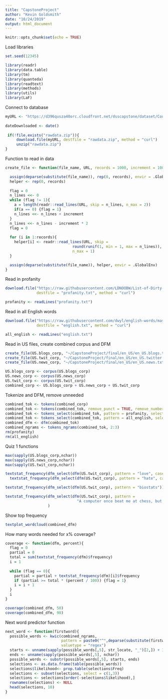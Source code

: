 ```yaml
---
title: "CapstoneProject"
author: "Kevin Goldsmith"
date: "10/24/2019"
output: html_document
---
```


```r
knitr::opts_chunk$set(echo = TRUE)
```

Load libraries
```r
set.seed(12345)

library(readr)
library(data.table)
library(tm)
library(quanteda)
library(readtext)
library(methods)
library(utils)
library(LaF)
```

Connect to database
```r
myURL <- "https://d396qusza40orc.cloudfront.net/dsscapstone/dataset/Coursera-SwiftKey.zip"
 
dateDownloaded <- date()
 
 if(!file.exists("rawdata.zip")){
     download.file(myURL, destfile = "rawdata.zip", method = "curl")
     unzip("rawdata.zip")
}
```

Function to read in data
```r
create_file <- function(file_name, URL, records = 1000, increment = 10000) {

  assign(deparse(substitute(file_name)), rep(0, records), envir = .GlobalEnv)
  helper <- rep(0, records)
    
  flag = 0
  n_lines <<- 0
  while (flag != 1){
    a = length(readr::read_lines(URL, skip = n_lines, n_max = 2))
    if(a == 0) {flag = 1}
    n_lines <<- n_lines + increment
  }
  n_lines <<- n_lines - increment * 2
  flag = 0
  
  for (i in 1:records){
    helper[i] <- readr::read_lines(URL, skip =
                              round(runif(1, min = 1, max = n_lines)),
                              n_max = 1)
  }

  assign(deparse(substitute(file_name)), helper, envir = .GlobalEnv)
}
```

Read in profanity 
```r
download.file("https://raw.githubusercontent.com/LDNOOBW/List-of-Dirty-Naughty-Obscene-and-Otherwise-Bad-Words/master/en", 
              destfile = "profanity.txt", method = "curl")

profanity <- readLines("profanity.txt")


```

Read in all English words
```r
download.file("https://raw.githubusercontent.com/dwyl/english-words/master/words.txt", 
              destfile = "english.txt", method = "curl")

all_english <- readLines("english.txt")
```

Read in US files, create combined corpus and DFM
```r
create_file(US.blogs_corp, "~/CapstoneProject/final/en_US/en_US.blogs.txt", 100)
create_file(US.twit_corp, "~/CapstoneProject/final/en_US/en_US.twitter.txt", 100)
create_file(US.news_corp, "~/CapstoneProject/final/en_US/en_US.news.txt", 100)

US.blogs_corp <- corpus(US.blogs_corp)
US.news_corp <- corpus(US.news_corp)
US.twit_corp <- corpus(US.twit_corp)
combined_corp <- US.blogs_corp + US.news_corp + US.twit_corp
```

Tokenize and DFM, remove unneeded 
```r
combined_tok <- tokens(combined_corp)
combined_tok <- tokens(combined_tok, remove_punct = TRUE, remove_numbers = TRUE)
combined_tok <- tokens_select(combined_tok, pattern = profanity, selection = "remove")
combined_tok <- tokens_select(combined_tok, pattern = all_english, selection = "keep")
combined_dfm <- dfm(combined_tok)
combined_ngrams <- tokens_ngrams(combined_tok, 2:3)
rm(profanity)
rm(all_english)
```

Quiz 1 functions 
```r
max(sapply(US.blogs_corp,nchar))
max(sapply(US.news_corp,nchar))
max(sapply(US.twit_corp,nchar))

textstat_frequency(dfm_select(dfm(US.twit_corp), pattern = "love", case_insensitive =  FALSE))$docfreq/
  textstat_frequency(dfm_select(dfm(US.twit_corp), pattern = "hate", case_insensitive = FALSE))$docfreq

textstat_frequency(dfm_select(dfm(US.twit_corp), pattern = "biostats"))

textstat_frequency(dfm_select(dfm(US.twit_corp), pattern = 
                                "A computer once beat me at chess, but it was no match for me at kickboxing")
                   )

```

Show top frequency
```r
textplot_wordcloud(combined_dfm)

```

How many words needed for x% coverage?
```r
coverage <- function(dfm, percent){
  flag = 0
  partial = 0
  total = sum(textstat_frequency(dfm)$frequency)
  i = 1
  
  while (flag == 0){
    partial = partial + textstat_frequency(dfm)[i]$frequency
    if (partial >= total * (percent / 100)) {flag = 1}
    i = i + 1
  }
  i
}

coverage(combined_dfm, 50)
coverage(combined_dfm, 90)
```

Next word predictor function 
```r
next_word <- function(firstword){
  possible_words <- kwic(combined_ngrams,
                         pattern = paste0("^",deparse(substitute(firstword)),"+_[^_]+$"),
                         valuetype = "regex")
  starts <- unname(sapply(possible_words[,5], str_locate, "_")[2,]) + 1
  ends <- unname(sapply(possible_words[,5], nchar))
  possible_words <- substr(possible_words[,5], starts, ends)
  selections <- as.data.frame(table(possible_words))
  selections$likelihood<- prop.table(selections$Freq)
  selections <- subset(selections, select = c(1,3))
  selections <- selections[order(-selections$likelihood),]
  rownames(selections) <- NULL
  head(selections, 10)
}
```

